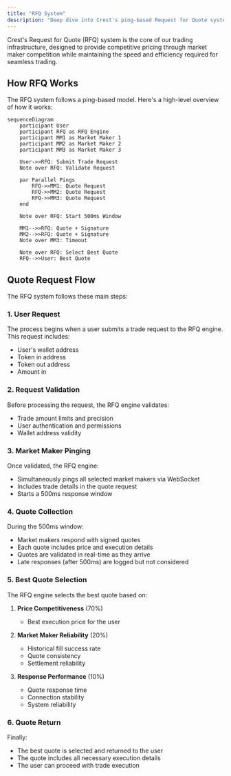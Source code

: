 ```yaml
---
title: "RFQ System"
description: "Deep dive into Crest's ping-based Request for Quote system"
---
```


Crest's Request for Quote (RFQ) system is the core of our trading infrastructure, designed to provide competitive pricing through market maker competition while maintaining the speed and efficiency required for seamless trading.

## How RFQ Works

The RFQ system follows a ping-based model. Here's a high-level overview of how it works:

```mermaid
sequenceDiagram
    participant User
    participant RFQ as RFQ Engine
    participant MM1 as Market Maker 1
    participant MM2 as Market Maker 2
    participant MM3 as Market Maker 3

    User->>RFQ: Submit Trade Request
    Note over RFQ: Validate Request

    par Parallel Pings
        RFQ->>MM1: Quote Request
        RFQ->>MM2: Quote Request
        RFQ->>MM3: Quote Request
    end

    Note over RFQ: Start 500ms Window

    MM1-->>RFQ: Quote + Signature
    MM2-->>RFQ: Quote + Signature
    Note over MM3: Timeout

    Note over RFQ: Select Best Quote
    RFQ-->>User: Best Quote
```

## Quote Request Flow

The RFQ system follows these main steps:

### 1. User Request

The process begins when a user submits a trade request to the RFQ engine. This request includes:
- User's wallet address
- Token in address
- Token out address
- Amount in

### 2. Request Validation

Before processing the request, the RFQ engine validates:
- Trade amount limits and precision
- User authentication and permissions
- Wallet address validity

### 3. Market Maker Pinging

Once validated, the RFQ engine:
- Simultaneously pings all selected market makers via WebSocket
- Includes trade details in the quote request
- Starts a 500ms response window

### 4. Quote Collection

During the 500ms window:
- Market makers respond with signed quotes
- Each quote includes price and execution details
- Quotes are validated in real-time as they arrive
- Late responses (after 500ms) are logged but not considered

### 5. Best Quote Selection

The RFQ engine selects the best quote based on:

1. **Price Competitiveness** (70%)
   - Best execution price for the user

2. **Market Maker Reliability** (20%)
   - Historical fill success rate
   - Quote consistency
   - Settlement reliability

3. **Response Performance** (10%)
   - Quote response time
   - Connection stability
   - System reliability

### 6. Quote Return

Finally:
- The best quote is selected and returned to the user
- The quote includes all necessary execution details
- The user can proceed with trade execution
